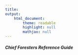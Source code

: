 ```yaml
---
title: 
output: 
    html_document:
        theme: readable
        highlight: null
        mathjax: null
---
```

##### Chief Foresters Reference Guide



